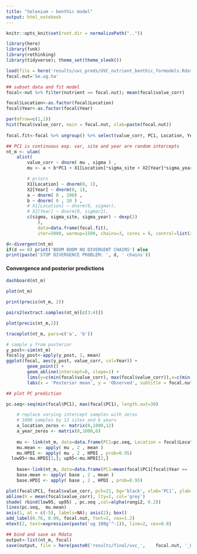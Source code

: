 ```yaml
---
title: "Selenium ~ benthic model"
output: html_notebook
---
```


```r
knitr::opts_knit$set(root.dir = normalizePath(".."))
```

```r
library(here)
library(funk)
library(rethinking)
library(tidyverse); theme_set(theme_sleek())

load(file = here('results/uvc_preds/UVC_nutrient_benthic_formodels.Rdata'))
focal.nut='Se.ug.ha'
```


```r
## subset data and fit model
focal<-nut %>% filter(nutrient == focal.nut); mean(focal$value_corr)

focal$Location<-as.factor(focal$Location)
focal$Year<-as.factor(focal$Year)

par(mfrow=c(1,1))
hist(focal$value_corr, main = focal.nut, xlab=paste(focal.nut))
    
focal.fit<-focal %>% ungroup() %>% select(value_corr, PC1, Location, Year)
```

```r
## PC1 is continuous exp. var, site and year are random intercepts
nt_m <- ulam(
    alist(
        value_corr ~ dnorm( mu , sigma ) ,
        mu <- a + b*PC1 + X1[Location]*sigma_site + X2[Year]*sigma_year,

        # priors
        X1[Location] ~ dnorm(0, 1),
        X2[Year] ~ dnorm(0, 1),
        a ~ dnorm( 0 , 100) ,
        b ~ dnorm( 0 , 10 ) ,
        # X1[Location] ~ dnorm(0, sigmar),
        # X2[Year] ~ dnorm(0, sigmar2),
		c(sigma, sigma_site, sigma_year) ~ dexp(2)
			), 
    		data=data.frame(focal.fit),
    		iter=5000, warmup=1500, chains=3, cores = 6, control=list(adapt_delta=0.99))
```

```r
d<-divergent(nt_m)
if(d == 0) print('BOOM BOOM NO DIVERGENT CHAINS') else
print(paste('STOP DIVERGENCE PROBLEM: ', d, ' chains'))
```

#### Convergence and posterior predictions 


```r
dashboard(nt_m)
```

```r
plot(nt_m)
```

```r
print(precis(nt_m, 2))
```

```r
pairs2(extract.samples(nt_m)[c(3:4)])
```

```r
plot(precis(nt_m,2))
```

```r
traceplot(nt_m, pars=c('a', 'b'))
```

```r
# sample y from posterior
y_post<-sim(nt_m)
focal$y_post<-apply(y_post, 2, mean)
ggplot(focal, aes(y_post, value_corr, col=Year)) + 
        geom_point() + 
        geom_abline(intercept=0, slope=1) +
        lims(y=c(min(focal$value_corr), max(focal$value_corr)),x=c(min(focal$value_corr), max(focal$value_corr))) +
        labs(x = 'Posterior mean', y = 'Observed', subtitle = focal.nut)
```
```r

## plot PC prediction

pc.seq<-seq(min(focal$PC1), max(focal$PC1), length.out=30)

	# replace varying intercept samples with zeros
	# 1000 samples by 12 sites and 6 years
	a_location_zeros <- matrix(0,1000,12)
	a_year_zeros <- matrix(0,1000,6)
	
	mu <- link(nt_m, data=data.frame(PC1=pc.seq, Location = focal$Location[1], Year = focal$Year[1]), replace=list(X1=a_location_zeros, X2 = a_year_zeros))
	mu.mean <- apply( mu , 2 , mean )
	mu.HPDI <- apply( mu , 2 , HPDI , prob=0.95)
  low95<-mu.HPDI[1,]; up95<-mu.HPDI[2,]
  
	base<-link(nt_m, data=data.frame(PC1=mean(focal$PC1[focal$Year == '1994']), Location = focal$Location[1], Year = '1994'), replace=list(X1=a_location_zeros))
	base.mean <- apply( base , 2 , mean )
	base.HPDI <- apply( base , 2 , HPDI , prob=0.95)

plot(focal$PC1, focal$value_corr, pch=21, bg='black', xlab='PC1', ylab='')
abline(h = mean(focal$value_corr), lty=2, col='grey')
shade( rbind(low95, up95) , pc.seq ,col=alpha(rangi2, 0.2))
lines(pc.seq,  mu.mean)
axis(1, at = c(-5), labels=NA); axis(2); box()
add_label(0.76, 0.09, focal.nut, font=2, cex=1.2)
mtext(2, text=expression(paste('ug 100g'^-1)), line=2, cex=0.8)

```

```r
## bind and save as Rdata	
output<-list(nt_m, focal)
save(output, file = here(paste0('results/final/uvc_',	 focal.nut, '_05-17', '.Rdata')))
```


